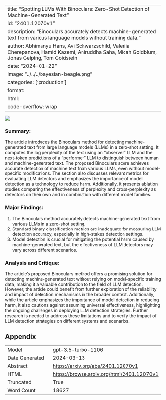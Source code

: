 
---
title: "Spotting LLMs With Binoculars: Zero-Shot Detection of Machine-Generated Text"
id: "2401.12070v1"
description: "Binoculars accurately detects machine-generated text from various language models without training data."
author: Abhimanyu Hans, Avi Schwarzschild, Valeriia Cherepanova, Hamid Kazemi, Aniruddha Saha, Micah Goldblum, Jonas Geiping, Tom Goldstein
date: "2024-01-22"
image: "../../../bayesian-beagle.png"
categories: ['production']
format:
  html:
    code-overflow: wrap
---

![](../../../bayesian-beagle.png)

### Summary:

The article introduces the Binoculars method for detecting machine-generated text from large language models (LLMs) in a zero-shot setting. It computes the log perplexity of the text using an "observer" LLM and the next-token predictions of a "performer" LLM to distinguish between human and machine-generated text. The proposed Binoculars score achieves accurate detection of machine text from various LLMs, even without model-specific modifications. The section also discusses relevant metrics for evaluating LLM detectors and emphasizes the importance of model detection as a technology to reduce harm. Additionally, it presents ablation studies comparing the effectiveness of perplexity and cross-perplexity as detectors on their own and in combination with different model families.

### Major Findings:
1. The Binoculars method accurately detects machine-generated text from various LLMs in a zero-shot setting.
2. Standard binary classification metrics are inadequate for measuring LLM detection accuracy, especially in high-stakes detection settings.
3. Model detection is crucial for mitigating the potential harm caused by machine-generated text, but the effectiveness of LLM detectors may vary across different scenarios.

### Analysis and Critique:
The article's proposed Binoculars method offers a promising solution for detecting machine-generated text without relying on model-specific training data, making it a valuable contribution to the field of LLM detection. However, the article could benefit from further exploration of the reliability and impact of detection mechanisms in the broader context. Additionally, while the article emphasizes the importance of model detection in reducing harm, it also cautions against assuming universal effectiveness, highlighting the ongoing challenges in deploying LLM detection strategies. Further research is needed to address these limitations and to verify the impact of LLM detection strategies on different systems and scenarios.

## Appendix

|          |          |
|----------|----------|
| Model     | gpt-3.5-turbo-1106       |
| Date Generated     | 2024-03-13       |
| Abstract | [https://arxiv.org/abs/2401.12070v1](https://arxiv.org/abs/2401.12070v1)        |
| HTML     | [https://browse.arxiv.org/html/2401.12070v1](https://browse.arxiv.org/html/2401.12070v1)       |
| Truncated       | True       |
| Word Count       | 18627       |